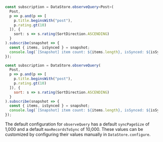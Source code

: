 <BlockSwitcher>
<Block name="TypeScript">

```ts
const subscription = DataStore.observeQuery<Post>(
  Post,
  p => p.and(p => [
    p.title.beginsWith("post"),
    p.rating.gt(10)
  ]), {
    sort: s => s.rating(SortDirection.ASCENDING)
  }
).subscribe(snapshot => {
  const { items, isSynced } = snapshot;
  console.log(`[Snapshot] item count: ${items.length}, isSynced: ${isSynced}`);
});
```

</Block>
<Block name="JavaScript">

```js
const subscription = DataStore.observeQuery(
  Post,
  p => p.and(p => [
    p.title.beginsWith("post"),
    p.rating.gt(10)
  ]), {
    sort: s => s.rating(SortDirection.ASCENDING)
  }
).subscribe(snapshot => {
  const { items, isSynced } = snapshot;
  console.log(`[Snapshot] item count: ${items.length}, isSynced: ${isSynced}`);
});
```

</Block>
</BlockSwitcher>

<Callout>

The default configuration for `observeQuery` has a default `syncPageSize` of 1,000 and a default `maxRecordsToSync` of 10,000. These values can be customized by configuring their values manually in `DataStore.configure`.

</Callout>
